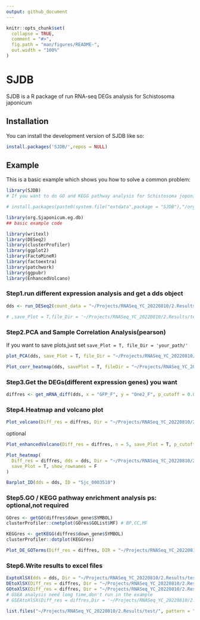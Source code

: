```yaml
---
output: github_document
---
```


<!-- README.md is generated from README.Rmd. Please edit that file -->

```r
knitr::opts_chunk$set(
  collapse = TRUE,
  comment = "#>",
  fig.path = "man/figures/README-",
  out.width = "100%"
)
```


# SJDB

<!-- badges: start -->

<!-- badges: end -->

SJDB is a R package of run RNA-seq DEGs analysis for Schistosoma japonicum

## Installation

You can install the development version of SJDB like so:

``` r
install.packages('SJDB/',repos = NULL)
```

## Example

This is a basic example which shows you how to solve a common problem:

```r
library(SJDB)
# If you want to do GO and KEGG pathway analysis for Schistosoma joponicum,you must install org.Sjaponicum.eg.db firstly,like this:

# install.packages(paste0(system.file("extdata",package = "SJDB"),"/org.Sjaponicum.eg.db"),repos = NULL)

library(org.Sjaponicum.eg.db)
## basic example code
```

```r
library(writexl)
library(DESeq2)
library(clusterProfiler)
library(ggplot2)
library(FactoMineR)
library(factoextra)
library(patchwork)
library(ggpubr)
library(EnhancedVolcano)
```

### Step1.run different expression analysis and get a dds object

```r
dds <- run_DESeq2(count_data = "~/Projects/RNASeq_YC_20220810/2.Results/SnakePipe_outputs/featureCounts/counts.tsv", groupList = c("GFP.F", "One2.F"))

# ,save_Plot = T,file_Dir = '~/Projects/RNASeq_YC_20220810/2.Results/test/',p_cutoff = 0.05,FC_cutoff = 1
```

### Step2.PCA and Sample Correlation Analysis(pearson)

If you want to save plots,just set `save_Plot = T, file_Dir = 'your_path/'`

```r
plot_PCA(dds, save_Plot = T, file_Dir = "~/Projects/RNASeq_YC_20220810/2.Results/test/")
```

```r
Plot_corr_heatmap(dds, savePlot = T, fileDir = "~/Projects/RNASeq_YC_20220810/2.Results/test/", type = "pearson")
```

### Step3.Get the DEGs(different expression genes) you want

```r
diffres <- get_mRNA_diff(dds, x = "GFP_F", y = "One2_F", p_cutoff = 0.05, FC_cutoff = 1)
```

### Step4.Heatmap and volcano plot

```r
Plot_volcano(Diff_res = diffres, Dir = "~/Projects/RNASeq_YC_20220810/2.Results/test/", save_Plot = T)
```

optional

```r
Plot_enhancedVolcano(Diff_res = diffres, n = 5, save_Plot = T, p_cutoff = 0.05, FC_cutoff = 1, Dir = "~/Projects/RNASeq_YC_20220810/2.Results/test/")
```

```r
Plot_heatmap(
  Diff_res = diffres, dds = dds, Dir = "~/Projects/RNASeq_YC_20220810/2.Results/test/",
  save_Plot = T, show_rownames = F
)
```

```r
Barplot_ID(dds = dds, ID = "Sjc_0003510")
```

### Step5.GO / KEGG pathway enrichment analysis ps: optional,not required

```r
GOres <- getGO(diffres$down_gene$SYMBOL)
clusterProfiler::cnetplot(GOres$GOList$MF) # BP,CC,MF
```

```r
KEGGres <- getKEGG(diffres$down_gene$SYMBOL)
clusterProfiler::dotplot(KEGGres)
```

```r
Plot_DE_GOTerms(Diff_res = diffres, DIR = "~/Projects/RNASeq_YC_20220810/2.Results/test/", p_cutoff = 0.05)
```

### Step6.Write results to excel files

```r
ExptoXlSX(dds = dds, Dir = "~/Projects/RNASeq_YC_20220810/2.Results/test/")
DEtoXlSX(Diff_res = diffres, Dir = "~/Projects/RNASeq_YC_20220810/2.Results/test/")
GOtoXlSX(Diff_res = diffres, Dir = "~/Projects/RNASeq_YC_20220810/2.Results/test/")
# GSEA analysis need long time,don't run in the example
# GSEAtoXlSX(Diff_res = diffres,Dir = '~/Projects/RNASeq_YC_20220810/2.Results/test/',pvalueCutoff = 0.5)

list.files("~/Projects/RNASeq_YC_20220810/2.Results/test/", pattern = "*xlsx")
```
